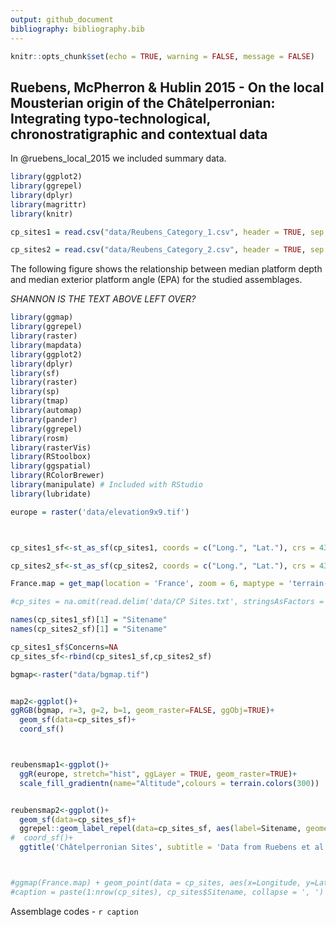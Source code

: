 ```yaml
---
output: github_document
bibliography: bibliography.bib
---
```


```r

knitr::opts_chunk$set(echo = TRUE, warning = FALSE, message = FALSE)

```


## Ruebens, McPherron & Hublin 2015 - On the local Mousterian origin of the Châtelperronian: Integrating typo-technological, chronostratigraphic and contextual data

In @ruebens_local_2015 we included summary data.

```r

library(ggplot2)
library(ggrepel)
library(dplyr)
library(magrittr)
library(knitr)

cp_sites1 = read.csv("data/Reubens_Category_1.csv", header = TRUE, sep = ',')

cp_sites2 = read.csv("data/Reubens_Category_2.csv", header = TRUE, sep = ',')

```

The following figure shows the relationship between median platform depth and median exterior platform angle (EPA) for the studied assemblages.

_SHANNON IS THE TEXT ABOVE LEFT OVER?_

```r

library(ggmap)
library(ggrepel)
library(raster)
library(mapdata)
library(ggplot2)
library(dplyr)
library(sf)
library(raster)
library(sp)
library(tmap)
library(automap)
library(pander)
library(ggrepel)
library(rosm)
library(rasterVis)
library(RStoolbox)
library(ggspatial)
library(RColorBrewer)
library(manipulate) # Included with RStudio
library(lubridate)

europe = raster('data/elevation9x9.tif')



cp_sites1_sf<-st_as_sf(cp_sites1, coords = c("Long.", "Lat."), crs = 4326, agr = "constant")

cp_sites2_sf<-st_as_sf(cp_sites2, coords = c("Long.", "Lat."), crs = 4326, agr = "constant")

France.map = get_map(location = 'France', zoom = 6, maptype = 'terrain-background')

#cp_sites = na.omit(read.delim('data/CP Sites.txt', stringsAsFactors = FALSE, dec = '.', encoding = "UTF-8"))

names(cp_sites1_sf)[1] = "Sitename"
names(cp_sites2_sf)[1] = "Sitename"

cp_sites1_sf$Concerns=NA
cp_sites_sf<-rbind(cp_sites1_sf,cp_sites2_sf)

bgmap<-raster("data/bgmap.tif")


map2<-ggplot()+
ggRGB(bgmap, r=3, g=2, b=1, geom_raster=FALSE, ggObj=TRUE)+
  geom_sf(data=cp_sites_sf)+
  coord_sf()



reubensmap1<-ggplot()+
  ggR(europe, stretch="hist", ggLayer = TRUE, geom_raster=TRUE)+
  scale_fill_gradientn(name="Altitude",colours = terrain.colors(300))


reubensmap2<-ggplot()+
  geom_sf(data=cp_sites_sf)+
  ggrepel::geom_label_repel(data=cp_sites_sf, aes(label=Sitename, geometry=geometry), stat= "sf_coordinates", min.segment.length = 0, colour= "black",segment.colour="black",size=.8)+
#  coord_sf()+
  ggtitle('Châtelperronian Sites', subtitle = 'Data from Ruebens et al. 2015')



#ggmap(France.map) + geom_point(data = cp_sites, aes(x=Longitude, y=Latitude),size=1.5, color = 'red') + geom_text_repel(data = cp_sites, aes(x = Longitude, y = Latitude, label = 1:nrow(cp_sites)), nudge_x = 0.05, size = 2.5) + xlab('Longitude') + ylab('Latitude') + ggtitle('Châtelperronian Sites', subtitle = 'Data from Ruebens et al. 2015')
#caption = paste(1:nrow(cp_sites), cp_sites$Sitename, collapse = ', ')

```

Assemblage codes - `r caption`

